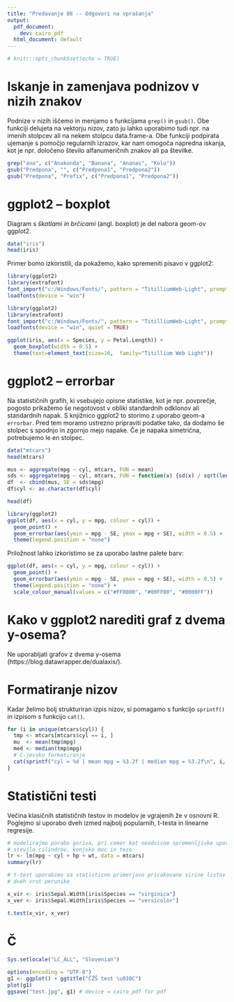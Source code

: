 ```yaml
---
title: "Predavanje 08 -- Odgovori na vprašanja"
output:
  pdf_document:
    dev: cairo_pdf
  html_document: default
---
```


```r
# knitr::opts_chunk$set(echo = TRUE)
```


# Iskanje in zamenjava podnizov v nizih znakov

Podnize v nizih iščemo in menjamo s funkcijama `grep()` in `gsub()`. Obe funkciji delujeta na vektorju nizov, zato ju lahko uporabimo tudi npr. na imenih stolpcev ali na nekem stolpcu data.frame-a. Obe funkciji podpirata ujemanje s pomočjo regularnih izrazov, kar nam omogoča napredna iskanja, kot je npr. določeno število alfanumeričnih znakov ali pa številke.

```r
grep("ana", c("Anakonda", "Banana", "Ananas", "Kolo"))
gsub("Predpona", "", c("Predpona1", "Predpona2"))
gsub("Predpona", "Prefix", c("Predpona1", "Predpona2"))
```

# ggplot2 -- boxplot

Diagram s *škatlami in brčicami* (angl. boxplot) je del nabora geom-ov ggplot2.

```r
data("iris")
head(iris)
```

Primer bomo izkoristili, da pokažemo, kako spremeniti pisavo v ggplot2:

```r
library(ggplot2)
library(extrafont)
font_import("c:/Windows/Fonts/", pattern = "TitilliumWeb-Light", prompt = F)
loadfonts(device = "win")
```
```r
library(ggplot2)
library(extrafont)
font_import("c:/Windows/Fonts/", pattern = "TitilliumWeb-Light", prompt = F)
loadfonts(device = "win", quiet = TRUE)
```
```r
ggplot(iris, aes(x = Species, y = Petal.Length)) + 
  geom_boxplot(width = 0.5) +
  theme(text=element_text(size=16,  family="Titillium Web Light"))
```

# ggplot2 -- errorbar

Na statističnih grafih, ki vsebujejo opisne statistike, kot je npr. povprečje, pogosto prikažemo še negotovost v obliki standardnih odklonov ali standardnih napak. S knjižnico ggplot2 to storimo z uporabo geom-a `errorbar`. Pred tem moramo ustrezno pripraviti podatke tako, da dodamo še stolpec s spodnjo in zgornjo mejo napake. Če je napaka simetrična, potrebujemo le en stolpec.

```r
data("mtcars")
head(mtcars)

mus <- aggregate(mpg ~ cyl, mtcars, FUN = mean)
sds <- aggregate(mpg ~ cyl, mtcars, FUN = function(x) {sd(x) / sqrt(length(x))})
df  <- cbind(mus, SE = sds$mpg)
df$cyl <- as.character(df$cyl)

head(df)
```


```r
library(ggplot2)
ggplot(df, aes(x = cyl, y = mpg, colour = cyl)) + 
  geom_point() + 
  geom_errorbar(aes(ymin = mpg - SE, ymax = mpg + SE), width = 0.5) +
  theme(legend.position = "none")
```

Priložnost lahko izkoristimo se za uporabo lastne palete barv:

```r
ggplot(df, aes(x = cyl, y = mpg, colour = cyl)) + 
  geom_point() + 
  geom_errorbar(aes(ymin = mpg - SE, ymax = mpg + SE), width = 0.5) +
  theme(legend.position = "none") +
  scale_colour_manual(values = c("#FF0000", "#00FF00", "#0000FF"))
```

# Kako v ggplot2 narediti graf z dvema y-osema?

Ne uporabljati grafov z dvema y-osema (https://blog.datawrapper.de/dualaxis/).

# Formatiranje nizov

Kadar želimo bolj strukturiran izpis nizov, si pomagamo s funkcijo `sprintf()` in izpisom s funkcijo `cat()`.

```r
for (i in unique(mtcars$cyl)) {
  tmp <- mtcars[mtcars$cyl == i, ] 
  mu  <- mean(tmp$mpg)
  med <- median(tmp$mpg)
  # C-jevsko formatiranje
  cat(sprintf("cyl = %d | mean mpg = %3.2f | median mpg = %3.2f\n", i, mu, med)) 
}
```

# Statistični testi

Večina klasičnih statističnih testov in modelov je vgrajenih že v osnovni R. Poglejmo si uporabo dveh izmed najbolj popularnih, t-testa in linearne regresije.

```r
# modelirajmo porabo goriva, pri cemer kot neodvisne spremenljivke uporabimo:
# stevilo cilindrov, konjsko moc in tezo
lr <- lm(mpg ~ cyl + hp + wt, data = mtcars)
summary(lr)
```


```r
# t-test uporabimo za statisticno primerjavo pricakovane sirine listov
# dveh vrst perunike

x_vir <- iris$Sepal.Width[iris$Species == "virginica"]
x_ver <- iris$Sepal.Width[iris$Species == "versicolor"]

t.test(x_vir, x_ver)
```


# Č

```r
Sys.setlocale("LC_ALL", "Slovenian")
```

```r
options(encoding = "UTF-8")
g1 <- ggplot() + ggtitle("ČŽŠ test \u010C")
plot(g1)
ggsave("test.jpg", g1) # device = cairo_pdf for pdf
```